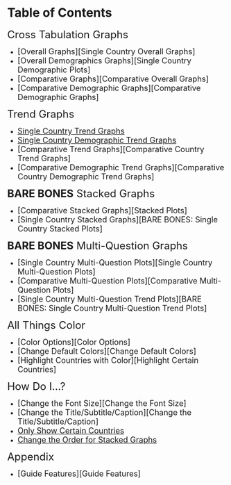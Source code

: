 # Table of Contents {-}

 
 <font size="5"> Cross Tabulation Graphs </font>
 
 * <font size="4"> [Overall Graphs][Single Country Overall Graphs] </font> 
 * <font size="4"> [Overall Demographics Graphs][Single Country Demographic Plots] </font> 
 * <font size="4"> [Comparative Graphs][Comparative Overall Graphs] </font> 
 * <font size="4"> [Comparative Demographic Graphs][Comparative Demographic Graphs] </font> 
 
 
 
 <font size="5"> Trend Graphs </font>
 
 * <font size="4"> [Single Country Trend Graphs](#chapter-5) </font> 
 * <font size="4"> [Single Country Demographic Trend Graphs](#chapter-6) </font> 
 * <font size="4"> [Comparative Trend Graphs][Comparative Country Trend Graphs] </font> 
 * <font size="4"> [Comparative Demographic Trend Graphs][Comparative Country Demographic Trend Graphs] </font> 

 
 <font size="5"> **BARE BONES** Stacked Graphs </font>
 
 * <font size="4"> [Comparative Stacked Graphs][Stacked Plots] </font> 
 * <font size="4"> [Single Country Stacked Graphs][BARE BONES: Single Country Stacked Plots] </font> 
 
 
 <font size="5"> **BARE BONES** Multi-Question Graphs </font>
 
 * <font size="4"> [Single Country Multi-Question Plots][Single Country Multi-Question Plots] </font> 
 * <font size="4"> [Comparative Multi-Question Plots][Comparative Multi-Question Plots] </font> 
 * <font size="4"> [Single Country Multi-Question Trend Plots][BARE BONES: Single Country Multi-Question Trend Plots] </font> 
 
 
 <font size="5"> All Things Color </font>
 
 * <font size="4"> [Color Options][Color Options] </font> 
 * <font size="4"> [Change Default Colors][Change Default Colors] </font> 
 * <font size="4"> [Highlight Countries with Color][Highlight Certain Countries] </font> 
 
 
 <font size="5"> How Do I...? </font>
 
 * <font size="4"> [Change the Font Size][Change the Font Size] </font> 
 * <font size="4"> [Change the Title/Subtitle/Caption][Change the Title/Subtitle/Caption] </font>  
 * <font size="4"> [Only Show Certain Countries](#select-countries-chp) </font> 
 * <font size="4"> [Change the Order for Stacked Graphs](#order-change-stacked-graphs) </font>  
 
 
 <font size="5"> Appendix </font>
 
 * <font size="4"> [Guide Features][Guide Features] </font> 
 
 
 